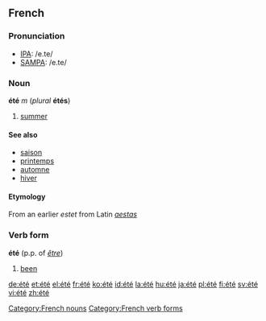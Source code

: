 ==French==

===Pronunciation===
*[[w:IPA|IPA]]: /e.te/
*[[w:SAMPA|SAMPA]]: /e.te/

===Noun===
'''été''' ''m'' (''plural'' '''étés''')

#[[summer]]

====See also====
*[[saison]]
*[[printemps]]
*[[automne]]
*[[hiver]]

====Etymology====
From an earlier ''estet'' from Latin ''[[aestas]]''

===Verb form===
'''été''' (p.p. of ''[[être]]'')

# [[been]]

[[Category:French nouns]]
[[Category:French verb forms]]

[[de:été]]
[[et:été]]
[[el:été]]
[[fr:été]]
[[ko:été]]
[[id:été]]
[[la:été]]
[[hu:été]]
[[ja:été]]
[[pl:été]]
[[fi:été]]
[[sv:été]]
[[vi:été]]
[[zh:été]]